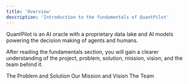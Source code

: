 ```yaml
---
title: 'Overview'
description: 'Introduction to the fundamentals of QuantPilot'
---
```


QuantPilot is an AI oracle with a proprietary data lake and AI models powering the decision making of agents and humans.

After reading the fundamentals section, you will gain a clearer understanding of the project, problem, solution, mission, vision, and the team behind it.

<CardGroup cols={3}>
  <Card icon='triangle-exclamation' horizontal={false} href='/problem-and-solution'>
    The Problem and Solution
  </Card>
  <Card icon='compass' horizontal={false} href='/vision'>
    Our Mission and Vision
  </Card>
  <Card icon='users' horizontal={false} href='/team'>
    The Team
  </Card>
</CardGroup>
